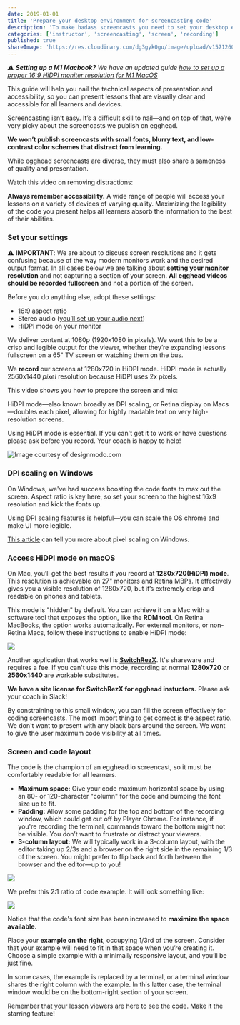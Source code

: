 ```yaml
---
date: 2019-01-01
title: 'Prepare your desktop environment for screencasting code'
description: 'To make badass screencasts you need to set your desktop environment up for success.'
categories: ['instructor', 'screencasting', 'screen', 'recording']
published: true
shareImage: 'https://res.cloudinary.com/dg3gyk0gu/image/upload/v1571260698/og-image-assets/share_image_screencasting.png'
---
```


_⚠️ **Setting up a M1 Macbook?** We have an updated guide [how to set up a proper 16:9 HiDPI moniter resolution for M1 MacOS](/instructor/style-guide/convert-screen-res-mac-m1)_

This guide will help you nail the technical aspects of presentation and accessibility, so you can present lessons that are visually clear and accessible for all learners and devices.

Screencasting isn’t easy. It’s a difficult skill to nail—and on top of that, we’re very picky about the screencasts we publish on egghead.

**We won’t publish screencasts with small fonts, blurry text, and low-contrast color schemes that distract from learning.**

While egghead screencasts are diverse, they must also share a sameness of quality and presentation.

Watch this video on removing distractions:

<ResponsiveEmbed src="https://egghead.io/lessons/tools-remove-distractions/embed" />

**Always remember accessibility.** A wide range of people will access your lessons on a variety of devices of varying quality. Maximizing the legibility of the code you present helps all learners absorb the information to the best of their abilities.

### Set your settings

⚠️ **IMPORTANT**: We are about to discuss screen resolutions and it gets confusing because of the way modern monitors work and the desired output format. In all cases below we are talking about **setting your monitor resolution** and not capturing a section of your screen. **All egghead videos should be recorded fullscreen** and not a portion of the screen.

Before you do anything else, adopt these settings:

- 16:9 aspect ratio
- Stereo audio ([you’ll set up your audio next](/instructor/screencasting/audio-equipment))
- HiDPI mode on your monitor

We deliver content at 1080p (1920x1080 in pixels). We want this to be a crisp and legible output for the viewer, whether they’re expanding lessons fullscreen on a 65" TV screen or watching them on the bus.

We **record** our screens at 1280x720 in HiDPI mode. HiDPI mode is actually 2560x1440 *pixel* resolution because HiDPI uses 2x pixels.

This video shows you how to prepare the screen and mic:

<ResponsiveEmbed src="https://egghead.io/lessons/tools-prepare-to-record-screen-resolution-and-mic-check/embed" />

HiDPI mode—also known broadly as DPI scaling, or Retina display on Macs—doubles each pixel, allowing for highly readable text on very high-resolution screens.

Using HiDPI mode is essential. If you can't get it to work or have questions please ask before you record. Your coach is happy to help!

![Image courtesy of designmodo.com](https://lh3.googleusercontent.com/rMZ4R1qkndexRllRnPZxX1LwwlXyQ-pEd9FzJFqOLuyg-ly7ciad5X57pRjji2GhYL9CBaEpfocx3u0OQoC_2-tj1HqixMVmu3SGk0hKtp7ZCwn351_c9M4UXLXs7ECdzfLSb-K4)

### DPI scaling on Windows

On Windows, we've had success boosting the code fonts to max out the screen. Aspect ratio is key here, so set your screen to the highest 16x9 resolution and kick the fonts up.

Using DPI scaling features is helpful—you can scale the OS chrome and make UI more legible.

[This article](http://www.eizoglobal.com/support/compatibility/dpi_scaling_settings_windows/) can tell you more about pixel scaling on Windows.

### Access HiDPI mode on macOS

On Mac, you’ll get the best results if you record at **1280x720(HiDPI) mode**. This resolution is achievable on 27" monitors and Retina MBPs. It effectively gives you a visible resolution of 1280x720, but it’s extremely crisp and readable on phones and tablets.

This mode is "hidden" by default. You can achieve it on a Mac with a software tool that exposes the option, like the **RDM tool**. On Retina MacBooks, the option works automatically. For external monitors, or non-Retina Macs, follow these instructions to enable HiDPI mode:

![](https://lh5.googleusercontent.com/IzTyjUaF9aGg3L1yGjJQ_qMtL7SzlX-r_zJaF4A6iFMipGXhtFt_jJlpn16oDEj3QdTiOIOnmW6h2WIv1jO3PQrzfIxxYbloXcnncNjTFGpCre1ieaTTgMYKiRxAGFHJRH3Lst0r)

Another application that works well is [**SwitchRezX**](http://www.madrau.com/). It's shareware and requires a fee. If you can't use this mode, recording at normal **1280x720** or **2560x1440** are workable substitutes.

**We have a site license for SwitchRezX for egghead instuctors.** Please ask your coach in Slack!

By constraining to this small window, you can fill the screen effectively for coding screencasts. The most import thing to get correct is the aspect ratio. We don't want to present with any black bars around the screen. We want to give the user maximum code visibility at all times.

### Screen and code layout

The code is the champion of an egghead.io screencast, so it must be comfortably readable for all learners.

- **Maximum space:** Give your code maximum horizontal space by using an 80- or 120-character "column" for the code and bumping the font size up to fit.
- **Padding:** Allow some padding for the top and bottom of the recording window, which could get cut off by Player Chrome. For instance, if you're recording the terminal, commands toward the bottom might not be visible. You don’t want to frustrate or distract your viewers.
- **3-column layout:** We will typically work in a 3-column layout, with the editor taking up 2/3s and a browser on the right side in the remaining 1/3 of the screen. You might prefer to flip back and forth between the browser and the editor—up to you!

![](https://lh5.googleusercontent.com/yFu1UkYEzFM_zbwuf6kxZU5WuUwc_zhkaJY6uDSwk32Tega5Mj6rNukMByPiNZseZVyQgxPcRVsB07yh5R6IkiBUHnkm4mtAB9XOGJ4wt3qX0ZYcKw1kTVp0VJ-qNb9wJyctddH4)

We prefer this 2:1 ratio of code:example. It will look something like:

![](https://lh5.googleusercontent.com/uKXJLKCjIN0VsNGGKt8TmUfm_wwUrtBIJcUMYWFMWxbyN2B-zc_NvvWetSZDZ8a3oSj9fby0mwXDt26a5FNz1eC3U8ad48JaO0oiwYB8rey9DB3yJBITT0O6Y-FFSIi9cwsZk1S5)

Notice that the code's font size has been increased to **maximize the space available.**

Place your **example on the right**, occupying 1/3rd of the screen. Consider that your example will need to fit in that space when you’re creating it. Choose a simple example with a minimally responsive layout, and you’ll be just fine.

In some cases, the example is replaced by a terminal, or a terminal window shares the right column with the example. In this latter case, the terminal window would be on the bottom-right section of your screen.

Remember that your lesson viewers are here to see the code. Make it the starring feature!
